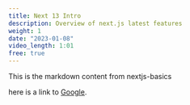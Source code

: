 ```yaml
---
title: Next 13 Intro
description: Overview of next.js latest features
weight: 1
date: "2023-01-08"
video_length: 1:01
free: true
---
```


This is the markdown content from nextjs-basics

here is a link to [Google](https://www.google.com).
